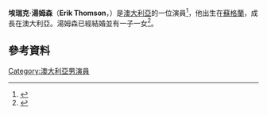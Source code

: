 {{Infobox person
| name = Erik Thomson
| image = Erik Thompson (6795415067).jpg
| imagesize =
| caption = 
| birth_date = {{birth date and age|df=yes|1967|4|27}}
| birth_place = [[英國|英國]][[蘇格蘭|蘇格蘭]][[印威內斯|印威內斯]]
| death_date =
| birth_name =
| spouse = [[Caitlin_McDougall|Caitlin McDougall]]（1999–現在）
| othername = 
| website =
| Nationality = 紐西蘭/澳大利亞
}}
'''埃瑞克·湯姆森'''（'''Erik Thomson'''，{{bd|1967年|4月27日}}）是[[澳大利亞|澳大利亞]]的一位演員<ref name="theaust">{{cite web |last=Cuthbertson |first=Ian |title=First Impressions: Erik Thomson, actor |url=http://www.theaustralian.news.com.au/story/0,25197,25644806-15089,00.html |work=[[The_Australian|The Australian]] |date=20 June 2009 |accessdate=2009-07-08 |archive-url=https://archive.today/20121215194352/http://www.theaustralian.news.com.au/story/0,25197,25644806-15089,00.html |archive-date=2012-12-15 |dead-url=yes }}</ref>，他出生在[[蘇格蘭|蘇格蘭]]，成長在澳大利亞。湯姆森已經結婚並有一子一女<ref>{{cite web |last=Clune |first=Richard |title=Packed to the Rafters' Erik Thomson rates being a dad |url=http://www.news.com.au/dailytelegraph/story/0,22049,24306014-5001021,00.html |work=[[The_Daily_Telegraph_(Australia)|The Daily Telegraph (Australia)]] |date=7 September 2008 |accessdate=2009-07-08 |archive-date=2008-09-13 |archive-url=https://web.archive.org/web/20080913160553/http://www.news.com.au/dailytelegraph/story/0,22049,24306014-5001021,00.html |dead-url=no }}</ref>。

==參考資料==
{{Reflist}}
{{澳洲電影及電視美藝學院獎最佳男配角}}
[[Category:澳大利亞男演員|Category:澳大利亞男演員]]